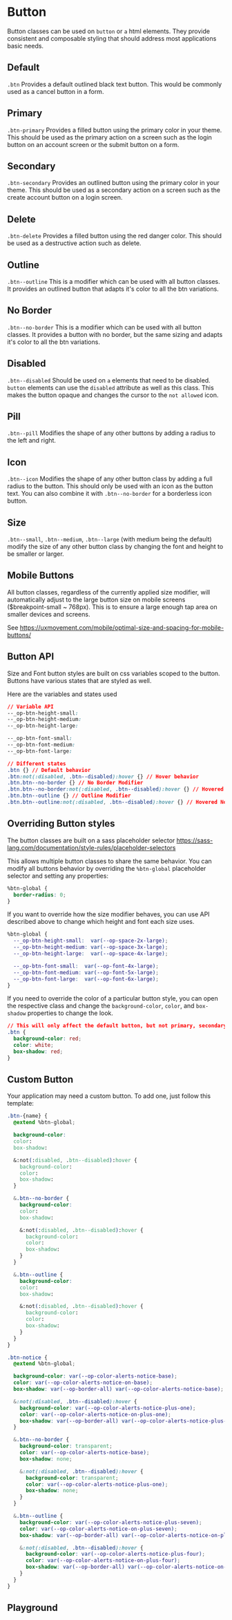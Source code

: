 
# Button

Button classes can be used on `button` or `a` html elements. They provide consistent and composable styling that should address most applications basic needs.

<!-- Either use <Stories /> to automatically render each story -->
<!-- Or manually render them with custom descriptions -->

## Default

`.btn` Provides a default outlined black text button. This would be commonly used as a cancel button in a form.

<Canvas withToolbar>
  <Story id="components-button--default" />
</Canvas>

## Primary

`.btn-primary` Provides a filled button using the primary color in your theme. This should be used as the primary action on a screen such as the login button on an account screen or the submit button on a form.

<Canvas withToolbar>
  <Story id="components-button--primary" />
</Canvas>

## Secondary

`.btn-secondary` Provides an outlined button using the primary color in your theme. This should be used as a secondary action on a screen such as the create account button on a login screen.

<Canvas withToolbar>
  <Story id="components-button--secondary" />
</Canvas>

## Delete

`.btn-delete` Provides a filled button using the red danger color. This should be used as a destructive action such as delete.

<Canvas withToolbar>
  <Story id="components-button--delete" />
</Canvas>

## Outline

`.btn--outline` This is a modifier which can be used with all button classes. It provides an outlined button that adapts it's color to all the btn variations.

<Canvas withToolbar>
  <Story id="components-button--outline" />
</Canvas>

## No Border

`.btn--no-border` This is a modifier which can be used with all button classes. It provides a button with no border, but the same sizing and adapts it's color to all the btn variations.

<Canvas withToolbar>
  <Story id="components-button--no-border" />
</Canvas>

## Disabled

`.btn--disabled` Should be used on `a` elements that need to be disabled. `button` elements can use the `disabled` attribute as well as this class. This makes the button opaque and changes the cursor to the `not allowed` icon.

<Canvas withToolbar>
  <Story id="components-button--disabled" />
</Canvas>

## Pill

`.btn--pill` Modifies the shape of any other buttons by adding a radius to the left and right.

<Canvas withToolbar>
  <Story id="components-button--pill" />
</Canvas>

## Icon

`.btn--icon` Modifies the shape of any other button class by adding a full radius to the button. This should only be used with an icon as the button text. You can also combine it with `.btn--no-border` for a borderless icon button.

<Canvas withToolbar>
  <Story id="components-button--icon" />
</Canvas>

## Size

`.btn--small`, `.btn--medium`, `.btn--large` (with medium being the default) modify the size of any other button class by changing the font and height to be smaller or larger.

<Canvas withToolbar>
  <Story id="components-button--size" />
</Canvas>

## Mobile Buttons

All button classes, regardless of the currently applied size modifier, will automatically adjust to the large button size on mobile screens ($breakpoint-small ~ 768px).
This is to ensure a large enough tap area on smaller devices and screens.

See https://uxmovement.com/mobile/optimal-size-and-spacing-for-mobile-buttons/

## Button API

Size and Font button styles are built on css variables scoped to the button.
Buttons have various states that are styled as well.

Here are the variables and states used

<!-- prettier-ignore-start -->
```css
// Variable API
--_op-btn-height-small:
--_op-btn-height-medium:
--_op-btn-height-large:

--_op-btn-font-small:
--_op-btn-font-medium:
--_op-btn-font-large:

// Different states
.btn {} // Default behavior
.btn:not(:disabled, .btn--disabled):hover {} // Hover behavior
.btn.btn--no-border {} // No Border Modifier
.btn.btn--no-border:not(:disabled, .btn--disabled):hover {} // Hovered No Border Modifier
.btn.btn--outline {} // Outline Modifier
.btn.btn--outline:not(:disabled, .btn--disabled):hover {} // Hovered No Border Modifier
```
<!-- prettier-ignore-end -->

## Overriding Button styles

The button classes are built on a sass placeholder selector https://sass-lang.com/documentation/style-rules/placeholder-selectors

This allows multiple button classes to share the same behavior. You can modify all buttons behavior by overriding the `%btn-global` placeholder selector and setting any properties:

```css
%btn-global {
  border-radius: 0;
}
```

If you want to override how the size modifier behaves, you can use API described above to change which height and font each size uses.

<!-- prettier-ignore-start -->
```css
%btn-global {
  --_op-btn-height-small:  var(--op-space-2x-large);
  --_op-btn-height-medium: var(--op-space-3x-large);
  --_op-btn-height-large:  var(--op-space-4x-large);

  --_op-btn-font-small:  var(--op-font-4x-large);
  --_op-btn-font-medium: var(--op-font-5x-large);
  --_op-btn-font-large:  var(--op-font-6x-large);
}
```
<!-- prettier-ignore-end -->

If you need to override the color of a particular button style, you can open the respective class and change the `background-color`, `color`, and `box-shadow` properties to change the look.

```css
// This will only affect the default button, but not primary, secondary, etc.
.btn {
  background-color: red;
  color: white;
  box-shadow: red;
}
```

## Custom Button

Your application may need a custom button. To add one, just follow this template:

```css
.btn-{name} {
  @extend %btn-global;

  background-color:
  color:
  box-shadow:

  &:not(:disabled, .btn--disabled):hover {
    background-color:
    color:
    box-shadow:
  }

  &.btn--no-border {
    background-color:
    color:
    box-shadow:

    &:not(:disabled, .btn--disabled):hover {
      background-color:
      color:
      box-shadow:
    }
  }

  &.btn--outline {
    background-color:
    color:
    box-shadow:

    &:not(:disabled, .btn--disabled):hover {
      background-color:
      color:
      box-shadow:
    }
  }
}
```

```css
.btn-notice {
  @extend %btn-global;

  background-color: var(--op-color-alerts-notice-base);
  color: var(--op-color-alerts-notice-on-base);
  box-shadow: var(--op-border-all) var(--op-color-alerts-notice-base);

  &:not(:disabled, .btn--disabled):hover {
    background-color: var(--op-color-alerts-notice-plus-one);
    color: var(--op-color-alerts-notice-on-plus-one);
    box-shadow: var(--op-border-all) var(--op-color-alerts-notice-plus-one);
  }

  &.btn--no-border {
    background-color: transparent;
    color: var(--op-color-alerts-notice-base);
    box-shadow: none;

    &:not(:disabled, .btn--disabled):hover {
      background-color: transparent;
      color: var(--op-color-alerts-notice-plus-one);
      box-shadow: none;
    }
  }

  &.btn--outline {
    background-color: var(--op-color-alerts-notice-plus-seven);
    color: var(--op-color-alerts-notice-on-plus-seven);
    box-shadow: var(--op-border-all) var(--op-color-alerts-notice-on-plus-seven);

    &:not(:disabled, .btn--disabled):hover {
      background-color: var(--op-color-alerts-notice-plus-four);
      color: var(--op-color-alerts-notice-on-plus-four);
      box-shadow: var(--op-border-all) var(--op-color-alerts-notice-on-plus-seven);
    }
  }
}
```

## Playground

<Primary />
<ArgsTable of="." story="^" />

